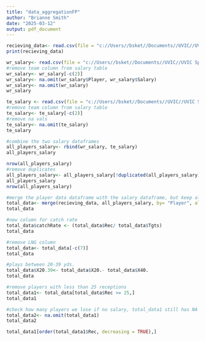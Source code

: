 ---
title: "data_aggregationFP"
author: "Brianne Smith"
date: "2025-03-12"
output: pdf_document
---


```{r}
recieving_data<- read.csv(file = "c://Users//bsket//Documents//UVIC//UVIC Spring 2025//Stat321//finalproject//nfl_receiving_data.csv",header = TRUE)
print(recieving_data)
```
```{r}
wr_salary<- read.csv(file = "c://Users//bsket//Documents//UVIC//UVIC Spring 2025//Stat321//finalproject//nfl_salary_wr.csv", header = TRUE)
#remove team column from salary table
wr_salary<- wr_salary[-c(2)]
wr_salary<- na.omit(wr_salary$Player, wr_salary$Salary)
wr_salary<- na.omit(wr_salary)
wr_salary
```
```{r}
te_salary <- read.csv(file = "c://Users//bsket//Documents//UVIC//UVIC Spring 2025//Stat321//finalproject//nfl_salary_te.csv", header = TRUE)
#remove team column from salary table
te_salary<- te_salary[-c(2)]
#remove na vals
te_salary<- na.omit(te_salary)
te_salary

```

```{r}
#combine the two salary dataframes
all_players_salary<- rbind(wr_salary, te_salary)
all_players_salary
```
```{r}

nrow(all_players_salary)
#remove duplicates
all_players_salary<- all_players_salary[!duplicated(all_players_salary),]
all_players_salary
nrow(all_players_salary)
```


```{r}
#merge the player data dataframe with the salary dataframe, but keep all players data
total_data<- merge(recieving_data, all_players_salary, by= "Player", all.x = TRUE)
total_data

```

```{r}
#new column for catch rate
total_data$catchRate <- (total_data$Rec/ total_data$Tgts)
total_data
```
```{r}
#remove LNG column
total_data<- total_data[-c(7)]
total_data

```
```{r}
#plays between 20-39 yds.
total_data$X20.39<- total_data$X20.- total_data$X40.
total_data
```
```{r}
#remove players with less than 25 receptions
total_data1<- total_data[total_data$Rec >= 25,]
total_data1

```
```{r}
#check how many players we lose if no salary, total_data1 still has NA salary vals
total_data2<- na.omit(total_data1)
total_data2
```

```{r}
total_data1[order(total_data1$Rec, decreasing = TRUE),]

```
